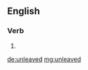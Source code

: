==English==

===Verb===
{{head|en|verb form}}

# {{en-past of|unleave}}

[[de:unleaved]]
[[mg:unleaved]]